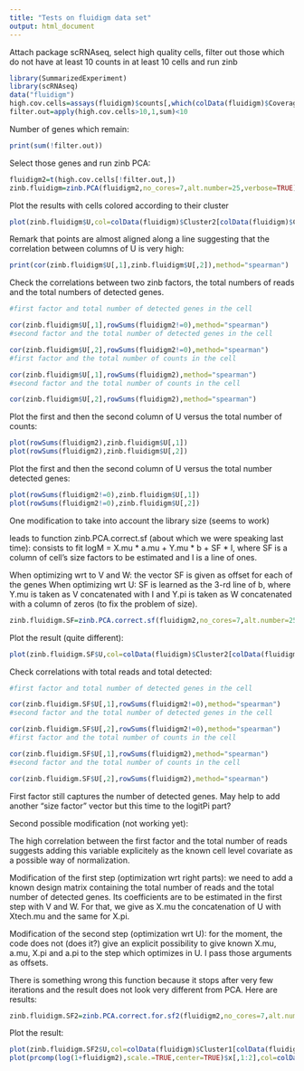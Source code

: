 ```yaml
---
title: "Tests on fluidigm data set"
output: html_document
---
```


Attach package scRNAseq, select high quality cells, filter out those which do not have at least 10 counts in at least 10 cells and run zinb
```r
library(SummarizedExperiment)
library(scRNAseq)
data("fluidigm")
high.cov.cells=assays(fluidigm)$counts[,which(colData(fluidigm)$Coverage_Type=="High")]
filter.out=apply(high.cov.cells>10,1,sum)<10
```
Number of genes which remain:
```r
print(sum(!filter.out)) 
```

Select those genes and run zinb PCA:

```r
fluidigm2=t(high.cov.cells[!filter.out,])
zinb.fluidigm=zinb.PCA(fluidigm2,no_cores=7,alt.number=25,verbose=TRUE)
```

Plot the results with cells colored according to their cluster

```r
plot(zinb.fluidigm$U,col=colData(fluidigm)$Cluster2[colData(fluidigm)$Coverage_Type=="High"])
```

Remark that points are almost aligned along a line suggesting that the correlation between columns of U is very high:

```r
print(cor(zinb.fluidigm$U[,1],zinb.fluidigm$U[,2]),method="spearman")
```

Check the correlations between two zinb factors, the total numbers of reads and the total numbers of detected genes.

```r
#first factor and total number of detected genes in the cell

cor(zinb.fluidigm$U[,1],rowSums(fluidigm2!=0),method="spearman")
#second factor and the total number of detected genes in the cell

cor(zinb.fluidigm$U[,2],rowSums(fluidigm2!=0),method="spearman")
#first factor and the total number of counts in the cell

cor(zinb.fluidigm$U[,1],rowSums(fluidigm2),method="spearman")
#second factor and the total number of counts in the cell

cor(zinb.fluidigm$U[,2],rowSums(fluidigm2),method="spearman")
```

Plot the first and then the second column of U versus the total number of counts:

```{r`, echo = FALSE}
plot(rowSums(fluidigm2),zinb.fluidigm$U[,1])
plot(rowSums(fluidigm2),zinb.fluidigm$U[,2])
```

Plot the first and then the second column of U versus the total number detected genes:

```r
plot(rowSums(fluidigm2!=0),zinb.fluidigm$U[,1])
plot(rowSums(fluidigm2!=0),zinb.fluidigm$U[,2])
```

One modification to take into account the library size (seems to work)

leads to function zinb.PCA.correct.sf (about which we were speaking last time): consists to fit logM = X.mu * a.mu + Y.mu * b + SF * I, where SF is a column of cell's size factors to be estimated and I is a line of ones. 

When optimizing wrt to V and W: the vector SF is given as offset for each of the genes 
When optimizing wrt U: SF is learned as the 3-rd line of b, where Y.mu is taken as V concatenated with I and Y.pi is taken as W concatenated with a column of zeros (to fix the problem of size).

```r
zinb.fluidigm.SF=zinb.PCA.correct.sf(fluidigm2,no_cores=7,alt.number=25,verbose=TRUE)
```

Plot the result (quite different):

```r
plot(zinb.fluidigm.SF$U,col=colData(fluidigm)$Cluster2[colData(fluidigm)$Coverage_Type=="High"])
```

Check correlations with total reads and total detected:

```r
#first factor and total number of detected genes in the cell

cor(zinb.fluidigm.SF$U[,1],rowSums(fluidigm2!=0),method="spearman")
#second factor and the total number of detected genes in the cell

cor(zinb.fluidigm.SF$U[,2],rowSums(fluidigm2!=0),method="spearman")
#first factor and the total number of counts in the cell

cor(zinb.fluidigm.SF$U[,1],rowSums(fluidigm2),method="spearman")
#second factor and the total number of counts in the cell

cor(zinb.fluidigm.SF$U[,2],rowSums(fluidigm2),method="spearman")
```

First factor still captures the number of detected genes. May help to add another "size factor" vector but this time to the logitPi part?

Second possible modification (not working yet):

The high correlation between the first factor and the total number of reads suggests adding this variable explicitely as the known cell level covariate as a possible way of normalization. 

Modification of the first step (optimization wrt right parts): we need to add a known design matrix containing the total number of reads and the total number of detected genes. Its coefficients are to be estimated in the first step with V and W. For that, we give as X.mu the concatenation of U with Xtech.mu and the same for X.pi.

Modification of the second step (optimization wrt U): for the moment, the code does not (does it?) give an explicit possibility to give known X.mu, a.mu, X.pi and a.pi to the step which optimizes in U. I pass those     arguments as offsets.

There is something wrong this function because it stops after very few iterations and the result does not look very different from PCA. Here are results:

```r
zinb.fluidigm.SF2=zinb.PCA.correct.for.sf2(fluidigm2,no_cores=7,alt.number=25,verbose=TRUE)
```

Plot the result:

```r
plot(zinb.fluidigm.SF2$U,col=colData(fluidigm)$Cluster1[colData(fluidigm)$Coverage_Type=="High"],main="zinb.fluidigm.SF2")
plot(prcomp(log(1+fluidigm2),scale.=TRUE,center=TRUE)$x[,1:2],col=colData(fluidigm)$Cluster1[colData(fluidigm)$Coverage_Type=="High"],main="PCA")
```



